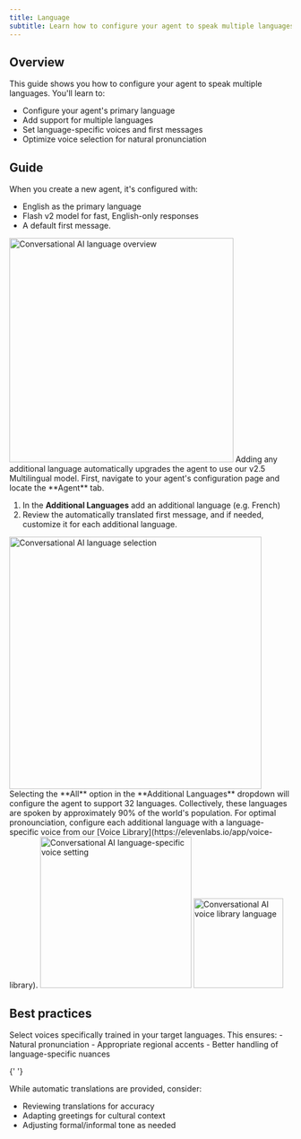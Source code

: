 ```yaml
---
title: Language
subtitle: Learn how to configure your agent to speak multiple languages.
---
```


## Overview

This guide shows you how to configure your agent to speak multiple languages. You'll learn to:

- Configure your agent's primary language
- Add support for multiple languages
- Set language-specific voices and first messages
- Optimize voice selection for natural pronunciation

## Guide

<Steps>

<Step title="Default agent language">
When you create a new agent, it's configured with:

- English as the primary language
- Flash v2 model for fast, English-only responses
- A default first message.

<Frame background="subtle">
  <img
    height="400px"
    alt="Conversational AI language overview"
    src="/assets/images/conversational-ai-language-overview.png"
  />
</Frame>

<Note>
  Adding any additional language automatically upgrades the agent to use our v2.5 Multilingual
  model.
</Note>

</Step>

<Step title="Add additional languages">
First, navigate to your agent's configuration page and locate the **Agent** tab.

1. In the **Additional Languages** add an additional language (e.g. French)
2. Review the automatically translated first message, and if needed, customize it for each additional language.

<Frame background="subtle">
  <img
    height="450px"
    alt="Conversational AI language selection"
    src="/assets/images/conversational-ai-language-selection.png"
  />
</Frame>

<Note>
  Selecting the **All** option in the **Additional Languages** dropdown will configure the agent to
  support 32 languages. Collectively, these languages are spoken by approximately 90% of the world's
  population.
</Note>

</Step>

<Step title="Configure language-specific voices">
For optimal pronounciation, configure each additional language with a language-specific voice from our [Voice Library](https://elevenlabs.io/app/voice-library).

<Tabs>
<Tab title="Language-specific voice settings">
<Frame background="subtle">
  <img
    height="270px"
    alt="Conversational AI language-specific voice setting"
    src="/assets/images/conversational-ai-language-voice.png"
  />
</Frame>
</Tab>
<Tab title="Voice library">
<Frame background="subtle">
  <img
    height="160px"
    alt="Conversational AI voice library language"
    src="/assets/images/conversational-ai-voice-library-language.png"
  />
</Frame>
</Tab>

</Tabs>
</Step>

</Steps>

## Best practices

<AccordionGroup>
  <Accordion title="Voice selection">
    Select voices specifically trained in your target languages. This ensures:
    - Natural pronunciation
    - Appropriate regional accents
    - Better handling of language-specific nuances
  </Accordion>

{' '}

<Accordion title="First message customization">
While automatic translations are provided, consider:

<div>
  
 - Reviewing translations for accuracy 
 - Adapting greetings for cultural context 
 - Adjusting formal/informal tone as needed

</div>
</Accordion>
</AccordionGroup>
